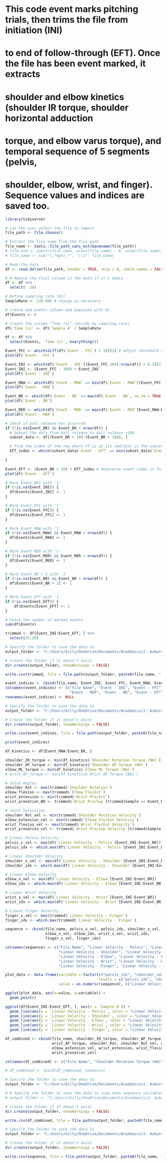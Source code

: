# This code event marks pitching trials, then trims the file from initiation (INI) 
# to end of follow-through (EFT). Once the file has been event marked, it extracts
# shoulder and elbow kinetics (shoulder IR torque, shoulder horizontal adduction
# torque, and elbow varus torque), and temporal sequence of 5 segments (pelvis,
# shoulder, elbow, wrist, and finger). Sequence values and indices are saved too.

```r
library(tidyverse)

```

```r
# Let the user select the file to import
file_path <- file.choose()

# Extract the file name from the file path
file_name <- tools::file_path_sans_ext(basename(file_path))
# file_end <- substr(file_name, nchar(file_name) - 9, nchar(file_name))
# file_name <- sub("(.*mph).*", "\\1", file_name)

# Read the data
df <- read.delim(file_path, header = TRUE, skip = 8, check.names = FALSE)

# # Remove the final column in the data if it's empty
df <- df %>%
  select(- 28) 

```

```r
# Define sampling rate (Hz)
SampleRate <- 238.095 # change as necessary

# Create and events column and populate with 0s
df$Events <- 0

# Create the column "Time (s)" (divide by sampling rate)
df$`Time (s)` <- df$`Sample #` / SampleRate

df <- df %>%
  select(Events, `Time (s)`, everything())

```

```r
Event_FFC <- which(diff(df$`Event - FFC`) > 20)[1] # adjust threshold as necessary
plot(df$`Event - FFC`)

```

```r
Event_INI <- which(df$`Event - INI`[(Event_FFC-360):nrow(df)] > 0.2)[1] # adjust threshold as necessary
Event_INI <- (Event_FFC - 360) + Event_INI
plot(df$`Event - INI`)

```

```r
Event_MAW <- which(df$`Event - MAW` == min(df$`Event - MAW`[(Event_FFC - 100):nrow(df)], na.rm = TRUE))[1]
plot(df$`Event - MAW`)

```


```r
Event_BR <- which(df$`Event - BR` == max(df$`Event - BR`, na.rm = TRUE))[1]
plot(df$`Event - BR`)

```
```r
Event_MER <- which(df$`Event - MER` == max(df$`Event - MER`[Event_MAW:Event_BR], na.rm = TRUE))[1]
plot(df$`Event - MER`)

```

```r
# Check if ball release has occurred
if (!is.na(Event_BR) && Event_BR < nrow(df)) {
  # Subset the data from ball release to ball release +100
  subset_data <- df[(Event_BR + 10):(Event_BR + 100), ]

  # Find the index of the row where FT is at its smallest in the subset
  EFT_index <- which(subset_data$`Event - EFT` == min(subset_data$`Event - EFT`, na.rm = TRUE))[1]
  
}

Event_EFT <- (Event_BR + 10) + EFT_index # determine event index in full data frame
plot(df$`Event - EFT`)

```

```r
# Mark Event_BFC with '1'
if (!is.na(Event_INI)) {
  df$Events[Event_INI] <- 1
}

# Mark Event_FFC with '1'
if (!is.na(Event_FFC)) {
  df$Events[Event_FFC] <- 1
}

# Mark Event_MAW with '1'
if (!is.na(Event_MAW) && Event_MAW < nrow(df)) {
  df$Events[Event_MAW] <- 1
}

# Mark Event_MER with '1'
if (!is.na(Event_MER) && Event_MER < nrow(df)) {
  df$Events[Event_MER] <- 1
}

# Mark Event_BR + 2 with '1'
if (!is.na(Event_BR) && Event_BR < nrow(df)) {
  df$Events[Event_BR + 2] <- 1
}

# Mark Event_EFT with '1'
if (!is.na(Event_EFT)) {
    df$Events[Event_EFT] <- 1
}

# Check the number of marked events
sum(df$Events)

```

```r
trimmed <- df[Event_INI:Event_EFT, ] %>%
  select(25:29)

# Specify the folder to save the data to
output_folder <- "C:/Users/billy/OneDrive/Documents/Academics/2. Auburn/Sports Medicine & Movement Lab/Misc/Caroline Keller/Fellowship/Data/Trimmed Trials (INI to EFT)/Temporal Data"

# Create the folder if it doesn't exist
dir.create(output_folder, showWarnings = FALSE)

write.csv(trimmed, file = file.path(output_folder, paste0(file_name, ".csv")), row.names = FALSE)

```

```r
event_indices <- cbind(file_name, Event_INI, Event_FFC, Event_MAW, Event_MER, Event_BR, Event_EFT)
colnames(event_indices) <- c("File Name", "Event - INI", "Event - FFC", "Event - MAW",
                             "Event - MER", "Event - BR", "Event - EFT")
rownames(event_indices) <- NULL

# Specify the folder to save the data to
output_folder <- "C:/Users/billy/OneDrive/Documents/Academics/2. Auburn/Sports Medicine & Movement Lab/Misc/Caroline Keller/Fellowship/Data/Event Indices/Temporal Data"

# Create the folder if it doesn't exist
dir.create(output_folder, showWarnings = FALSE)

write.csv(event_indices, file = file.path(output_folder, paste0(file_name, ".csv")), row.names = FALSE)

print(event_indices)

```

```r
df_kinetics <- df[Event_MAW:Event_BR, ]

shoulder_IR_torque <- min(df_kinetics$`Shoulder Rotation Torque (Nm)`)
shoulder_AP_torque <- min(df_kinetics$`Shoulder AP Torque (Nm)`)
elbow_ML_torque <- min(df_kinetics$`Elbow ML Torque (Nm)`)
# wrist_AP_torque <- min(df_kinetics$`Wrist AP Torque (Nm)`)

```

```r
# Joint Angles
shoulder_Rot <- max(trimmed$`Shoulder Rotation`)
elbow_flexion <- max(trimmed$`Elbow Fle/Ext`)
wrist_extension <- min(trimmed$`Wrist Fle/Ext`)
wrist_pronation_BR <- trimmed$`Wrist Pro/Sup`[trimmed$Sample == Event_BR - 3]

# Joint Velocities
shoulder_Rot_vel <- min(trimmed$`Shoulder Rotation Velocity`)
elbow_extension_vel <- min(trimmed$`Elbow Fle/Ext Velocity`)
wrist_flexion_vel <- max(trimmed$`Wrist Fle/Ext Velocity`)
wrist_pronation_vel <- trimmed$`Wrist Pro/Sup Velocity`[trimmed$Sample == Event_BR - 3]

```

```r
# Linear Pelvis Velocity
pelvis_x_vel <- max(df$`Linear Velocity - Pelvis`[Event_INI:Event_BR])
pelvis_idx <- which.max(df$`Linear Velocity - Pelvis`[Event_INI:Event_BR])

# Linear Shoulder Velocity
shoulder_x_vel <- max(df$`Linear Velocity - Shoulder`[Event_INI:Event_BR])
shoulder_idx <- which.max(df$`Linear Velocity - Shoulder`[Event_INI:Event_BR])

# Linear Elbow Velocity
elbow_x_vel <- max(df$`Linear Velocity - Elbow`[Event_INI:Event_BR])
elbow_idx <- which.max(df$`Linear Velocity - Elbow`[Event_INI:Event_BR])

# Linear Wrist Velocity
wrist_x_vel <- max(df$`Linear Velocity - Wrist`[Event_INI:Event_BR])
wrist_idx <- which.max(df$`Linear Velocity - Wrist`[Event_INI:Event_BR])

# Linear Finger Velocity
finger_x_vel <- max(trimmed$`Linear Velocity - Finger`)
finger_idx <- which.max(trimmed$`Linear Velocity - Finger`)

sequence <- cbind(file_name, pelvis_x_vel, pelvis_idx, shoulder_x_vel, shoulder_idx,
                  elbow_x_vel, elbow_idx, wrist_x_vel, wrist_idx,
                  finger_x_vel, finger_idx)

colnames(sequence) <- c("File Name", "Linear Velocity - Pelvis", "Linear Velocity - Pelvis (idx)",
                        "Linear Velocity - Shoulder", "Linear Velocity - Shoulder (idx)",
                        "Linear Velocity - Elbow", "Linear Velocity - Elbow (idx)",
                        "Linear Velocity - Wrist", "Linear Velocity - Wrist (idx)",
                        "Linear Velocity - Finger", "Linear Velocity - Finger (idx)")
```

```r
plot_data <- data.frame(variable = factor(c("pelvis_idx", "shoulder_idx", "elbow_idx", "wrist_idx", "finger_idx"),
                                          levels = c("pelvis_idx", "shoulder_idx", "elbow_idx", "wrist_idx", "finger_idx")),
                        value = as.numeric(sequence[, c("Linear Velocity - Pelvis (idx)", "Linear Velocity - Shoulder (idx)", "Linear Velocity - Elbow (idx)", "Linear Velocity - Wrist (idx)", "Linear Velocity - Finger (idx)")]))

ggplot(plot_data, aes(x=value, y=variable)) +
  geom_point()

```


```r
ggplot(df[Event_INI:Event_EFT, ], aes(x = `Sample #`)) +
  geom_line(aes(y = `Linear Velocity - Pelvis`, color = "Linear Velocity - Pelvis")) +
  geom_line(aes(y = `Linear Velocity - Shoulder`, color = "Linear Velocity - Shoulder")) +
  geom_line(aes(y = `Linear Velocity - Elbow`, color = "Linear Velocity - Elbow")) +
  geom_line(aes(y = `Linear Velocity - Wrist`, color = "Linear Velocity - Wrist")) +
  geom_line(aes(y = `Linear Velocity - Finger`, color = "Linear Velocity - Finger"))

```

```r
df_combined <- cbind(file_name, shoulder_IR_torque, shoulder_AP_torque, elbow_ML_torque,
                     wrist_AP_torque, shoulder_Rot, shoulder_Rot_vel, elbow_flexion,
                     elbow_extension_vel, wrist_extension, wrist_flexion_vel, wrist_pronation_BR,
                     wrist_pronation_vel)

colnames(df_combined) <- c("File Name", "Shoulder Rotation Torque (Nm)", "Shoulder Horizontal Adduction Torque (Nm)", "Elbow Varus Torque (Nm)", "Wrist Flexion Torque (Nm)", "Max Shoulder ER", "Max IR Velocity", "Max Elbow Flexion", "Max Elbow Extension Velocity", "Max Wrist Extension", "Max Wrist Flexion Velocity", "Wrist Rotation at BR", "Wrist Rotation Velocity at BR")

# df_combined <- cbind(df_combined, sequence)

# Specify the folder to save the data to
output_folder <- "C:/Users/billy/OneDrive/Documents/Academics/2. Auburn/Sports Medicine & Movement Lab/Misc/Caroline Keller/Fellowship/Data/Kinetics & Kinematics"

# # Specify the folder to save the data to (use when sequence variables are available)
# output_folder <- "C:/Users/billy/OneDrive/Documents/Academics/2. Auburn/Sports Medicine & Movement Lab/Misc/Caroline Keller/Fellowship/Data/Kinetics, Kinematics, and Temporal Sequence"

# Create the folder if it doesn't exist
dir.create(output_folder, showWarnings = FALSE)

write.csv(df_combined, file = file.path(output_folder, paste0(file_name, ".csv")), row.names = FALSE)

```

```r
# Specify the folder to save the data to
output_folder <- "C:/Users/billy/OneDrive/Documents/Academics/2. Auburn/Sports Medicine & Movement Lab/Misc/Caroline Keller/Fellowship/Data/Kinetics & Kinematics/Sequence Data"

# Create the folder if it doesn't exist
dir.create(output_folder, showWarnings = FALSE)

write.csv(sequence, file = file.path(output_folder, paste0(file_name, ".csv")), row.names = FALSE)

```

